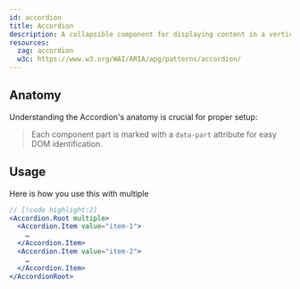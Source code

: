 ```yaml
---
id: accordion
title: Accordion
description: A collapsible component for displaying content in a vertical stack.
resources:
  zag: accordion
  w3c: https://www.w3.org/WAI/ARIA/apg/patterns/accordion/
---
```


## Anatomy

Understanding the Accordion's anatomy is crucial for proper setup:

> Each component part is marked with a `data-part` attribute for easy DOM
> identification.

<Example id="basic" />


## Usage

Here is how you use this with multiple

```jsx
// [!code highlight:2]
<Accordion.Root multiple>
  <Accordion.Item value="item-1">
    …
  </Accordion.Item>
  <Accordion.Item value="item-2">
    …
  </Accordion.Item>
</AccordionRoot>
```
